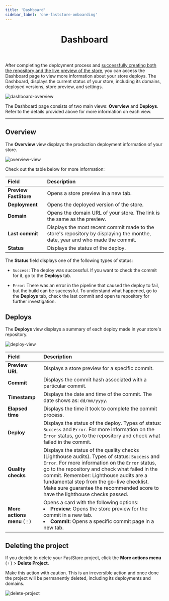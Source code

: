 ```yaml
---
title: 'Dashboard'
sidebar_label: 'one-faststore-onboarding'
---
```



<header>

# Dashboard

</header>

After completing the deployment process and [successfully creating both the repository and the live preview of the store](/docs/getting-started/1-faststore-onboarding/onboarding#repository-and-live-store-created), 
you can access the Dashboard page to view more information about your store deploys. 
The Dashboard, displays the current status of your store, including its domains, deployed versions, store preview, and settings.

![dashboard-overview](https://vtexhelp.vtexassets.com/assets/docs/src/dashboard-overview___56923825cfdcfc7018cbfe3a9aa726ee.gif)

The Dashboard page consists of two main views: **Overview** and **Deploys**. Refer to the details provided above for more information on each view.

---

## Overview

The **Overview** view displays the production deployment information of your store. 

![overview-view](https://vtexhelp.vtexassets.com/assets/docs/src/dashboard-view-overview___7b8f9c67ff14be86263514d62ae471f1.png)


Check out the table below for more information:


| Field                 | Description                                                                                                                  |
| :-------------------- | :--------------------------------------------------------------------------------------------------------------------------- |
| **Preview FastStore** | Opens a store preview in a new tab.                                                                                          |
| **Deployment**        | Opens the deployed version of the store.                                                                                     |
| **Domain**            | Opens the domain URL of your store. The link is the same as the preview.                                                     |
| **Last commit**       | Displays the most recent commit made to the store's repository by displaying the monthe, date, year and who made the commit. |
| **Status**            | Displays the status of the deploy.                         |

The **Status** field displays one of the following types of status: 
- `Success`: The deploy was successful. If you want to check the commit for it, go to the **Deploys** tab.

- `Error`: There was an error in the pipeline that caused the deploy to fail, but the build can be successful. To understand what happened, go to the **Deploys** tab, check the last commit and open te repository for further investigation.


## Deploys

The **Deploys** view displays a summary of each deploy made in your store's repository.

![deploy-view](https://vtexhelp.vtexassets.com/assets/docs/src/dashboard-view-deploys___e5f04f3e5613d52e4b2864ef48134608.png)

| Field                 | Description                                                                                                                  |
| :-------------------- | :--------------------------------------------------------------------------------------------------------------------------- |
| **Preview URL**       | Displays a store preview for a specific commit.                                                                                          |
| **Commit**            | Displays the commit hash associated with a particular commit.                                                                                     |
| **Timestamp**         | Displays the date and time of the commit. The date shows as: `dd/mm/yyyy`.                                                     |
| **Elapsed time**      | Displays the time it took to complete the commit process.   |
| **Deploy**            | Displays the status of the deploy. Types of status: `Success` and `Error`. For more information on the `Error` status, go to the repository and check what failed in the commit.                   |
| **Quality checks**            | Displays the status of the quality checks (Lighthouse audits). Types of status: `Success` and `Error`. For more information on the `Error` status, go to the repository and check what failed in the commit. Remember: Lighthouse audits are a fundamental step from the go-live checklist. Make sure guarantee the recommended score to have the lighthouse checks passed.                     |
| **More actions menu** (`⋮`)           | Opens a card with the following options: <li>**Preview**: Opens the store preview for the commit in a new tab.</li>  <li>**Commit**: Opens a specific commit page in a new tab.</li>                   |




## Deleting the project

If you decide to delete your FastStore project, click the **More actions menu** (`⋮`) > **Delete Project**.

<Callout type="warning" emoji="⚠️">
 Make this action with caution. This is an irreversible action and once done the project will be permanently deleted, including its deployments and domains.
</Callout>

![delete-project](https://vtexhelp.vtexassets.com/assets/docs/src/dashboard-delete-project___46d68be9204ce3948c1785235aeae59f.gif)
